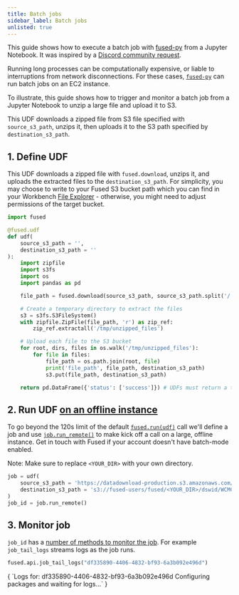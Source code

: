 ```yaml
---
title: Batch jobs
sidebar_label: Batch jobs
unlisted: true
---
```



This guide shows how to execute a batch job with [fused-py](/python-sdk/) from a Jupyter Notebook. It was inspired by a [Discord community request](https://discord.com/channels/1199097729243152434/1267578417411526788/1267578417411526788).


Running long processes can be computationally expensive, or liable to interruptions from network disconnections. For these cases, [`fused-py`](/python-sdk/) can run batch jobs on an EC2 instance.

To illustrate, this guide shows how to trigger and monitor a batch job from a Jupyter Notebook to unzip a large file and upload it to S3.

This UDF downloads a zipped file from S3 file specified with `source_s3_path`, unzips it, then uploads it to the S3 path specified by `destination_s3_path`.

## 1. Define UDF

This UDF downloads a zipped file with `fused.download`, unzips it, and uploads the extracted files to the `destination_s3_path`. For simplicity, you may choose to write to your Fused S3 bucket path which you can find in your Workbench [File Explorer](/workbench/file-explorer/) - otherwise, you might need to adjust permissions of the target bucket.

```python showLineNumbers
import fused

@fused.udf
def udf(
    source_s3_path = '',
    destination_s3_path = ''
):
    import zipfile
    import s3fs
    import os
    import pandas as pd

    file_path = fused.download(source_s3_path, source_s3_path.split('/')[-1])

    # Create a temporary directory to extract the files
    s3 = s3fs.S3FileSystem()
    with zipfile.ZipFile(file_path, 'r') as zip_ref:
        zip_ref.extractall('/tmp/unzipped_files')

    # Upload each file to the S3 bucket
    for root, dirs, files in os.walk('/tmp/unzipped_files'):
        for file in files:
            file_path = os.path.join(root, file)
            print('file_path', file_path, destination_s3_path)
            s3.put(file_path, destination_s3_path)

    return pd.DataFrame({'status': ['success']}) # UDFs must return a table or raster

```

## 2. Run UDF [on an offline instance](/core-concepts/run-udfs/run_large/)

To go beyond the 120s limit of the default [`fused.run(udf)`](/core-concepts/run-udfs/run-small-udfs/#fusedrun) call we'll define a job and use [`job.run_remote()`](/core-concepts/run-udfs/run_large/#running-a-large-job-jobrun_remote) to make kick off a call on a large, offline instance.
Get in touch with Fused if your account doesn't have batch-mode enabled.

Note: Make sure to replace `<YOUR_DIR>` with your own directory.

```python showLineNumbers
job = udf(
    source_s3_path = 'https://datadownload-production.s3.amazonaws.com/WCMC_carbon_tonnes_per_ha.zip', 
    destination_s3_path = 's3://fused-users/fused/<YOUR_DIR>/dswid/WCMC_carbon_tonnes_per_ha_10gb/'
)
job_id = job.run_remote()
```

## 3. Monitor job

`job_id` has a [number of methods to monitor the job](/core-concepts/run-udfs/run_large/#accessing-job-logs). For example `job_tail_logs` streams logs as the job runs.

```python showLineNumbers
fused.api.job_tail_logs("df335890-4406-4832-bf93-6a3b092e496d")
```

<CellOutput>
{
  `Logs for: df335890-4406-4832-bf93-6a3b092e496d
Configuring packages and waiting for logs...`
}
</CellOutput>
